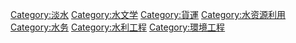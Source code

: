 {{Commonscat|Water supply}}

[[Category:淡水|Category:淡水]]
[[Category:水文学|Category:水文学]]
[[Category:貨運|Category:貨運]]
[[Category:水资源利用|Category:水资源利用]]
[[Category:水务|Category:水务]]
[[Category:水利工程|Category:水利工程]]
[[Category:環境工程|Category:環境工程]]